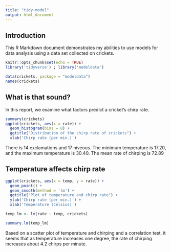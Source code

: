 ```yaml
---
title: "tidy-model"
output: html_document
---
```

## Introduction

This R Markdown document demonstrates my abilities to use models for data analysis using a data set collected on crickets.
```r
knitr::opts_chunk$set(echo = TRUE)
library('tidyverse') ; library('modeldata')
``` 

```r
data(crickets, package = "modeldata")
names(crickets)
```

## What is that sound?
In this report, we examine what factors predict a cricket's chirp rate.

```r
summary(crickets)
ggplot(crickets, aes(x = rate)) +
  geom_histogram(bins = 8) + 
  ggtitle("Distribution of the chirp rate of crickets") +
  xlab('Chirp rate (per min.)')
```

There is 14 exclamations and 17 niveous. The minimum temperature is 17.20, and the maximum temperature is 30.40. The mean rate of chirping is 72.89 

## Temperature affects chirp rate

```r
ggplot(crickets, aes(x = temp, y = rate)) +
  geom_point() + 
  geom_smooth(method = 'lm') +
  ggtitle("Plot of temperature and chirp rate") +
  ylab('Chirp rate (per min.)') +
  xlab('Temperature (Celsius)')

temp_lm <- lm(rate ~ temp, crickets)

summary.lm(temp_lm)
```

Based on a scatter plot of temperature and chirping and a correlation test, it seems that as temperature increases one degree, the rate of chirping increases about 4.2 chirps per minute.

